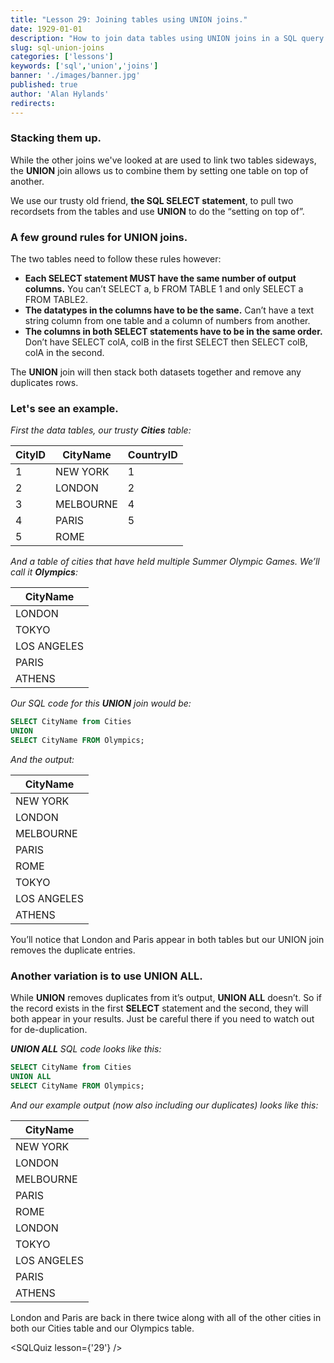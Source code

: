 ```yaml
---
title: "Lesson 29: Joining tables using UNION joins."
date: 1929-01-01
description: "How to join data tables using UNION joins in a SQL query."
slug: sql-union-joins
categories: ['lessons']
keywords: ['sql','union','joins']
banner: './images/banner.jpg'
published: true
author: 'Alan Hylands'
redirects:
---
```


### Stacking them up.

While the other joins we've looked at are used to link two tables sideways, the **UNION** join allows us to combine them by setting one table on top of another.

We use our trusty old friend, **the SQL SELECT statement**, to pull two recordsets from the tables and use **UNION** to do the “setting on top of”.

### A few ground rules for UNION joins.

The two tables need to follow these rules however:

  * **Each SELECT statement MUST have the same number of output columns.** You can’t SELECT a, b FROM TABLE 1 and only SELECT a FROM TABLE2.
  * **The datatypes in the columns have to be the same.** Can’t have a text string column from one table and a column of numbers from another.
  * **The columns in both SELECT statements have to be in the same order.** Don’t have SELECT colA, colB in the first SELECT then SELECT colB, colA in the second.


The **UNION** join will then stack both datasets together and remove any duplicates rows.

### Let's see an example.

_First the data tables, our trusty **Cities** table:_


CityID | CityName | CountryID
--- | --- | ---
1 | NEW YORK | 1
2 | LONDON | 2
3 | MELBOURNE | 4
4 | PARIS | 5
5 | ROME | 


_And a table of cities that have held multiple Summer Olympic Games. We&#8217;ll call it **Olympics**:_

| CityName |
| --- |
| LONDON |
| TOKYO |
| LOS ANGELES |
| PARIS |
| ATHENS |


_Our SQL code for this **UNION** join would be:_

```sql
SELECT CityName from Cities 
UNION
SELECT CityName FROM Olympics;
```


_And the output:_

| CityName |
| --- |
| NEW YORK |
| LONDON |
| MELBOURNE |
| PARIS |
| ROME |
| TOKYO |
| LOS ANGELES |
| ATHENS |


You&#8217;ll notice that London and Paris appear in both tables but our UNION join removes the duplicate entries.


### Another variation is to use UNION ALL.

While **UNION** removes duplicates from it’s output, **UNION ALL** doesn’t. So if the record exists in the first **SELECT** statement and the second, they will both appear in your results. Just be careful there if you need to watch out for de-duplication.

_**UNION ALL** SQL code looks like this:_

```sql
SELECT CityName from Cities 
UNION ALL
SELECT CityName FROM Olympics;
```


_And our example output (now also including our duplicates) looks like this:_

| CityName |
| --- |
| NEW YORK |
| LONDON |
| MELBOURNE |
| PARIS |
| ROME |
| LONDON |
| TOKYO |
| LOS ANGELES |
| PARIS |
| ATHENS |


London and Paris are back in there twice along with all of the other cities in both our Cities table and our Olympics table.

<SQLQuiz lesson={'29'} />